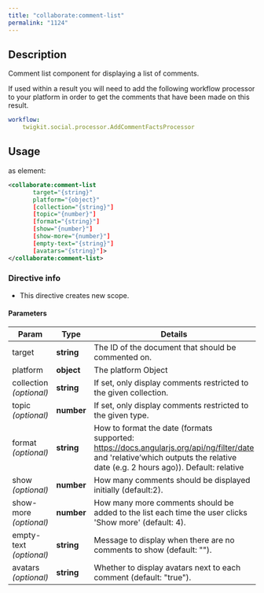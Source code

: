 ```yaml
---
title: "collaborate:comment-list"
permalink: "1124"
---
```


## Description

Comment list component for displaying a list of comments.

If used within a result you will need to add the following workflow
processor to your platform in order to get the comments that have been
made on this result.

```yaml
workflow:
    twigkit.social.processor.AddCommentFactsProcessor
```

## Usage

as element:

```xml
<collaborate:comment-list
       target="{string}"
       platform="{object}"
       [collection="{string}"]
       [topic="{number}"]
       [format="{string}"]
       [show="{number}"]
       [show-more="{number}"]
       [empty-text="{string}"]
       [avatars="{string}"]>
</collaborate:comment-list>
```

### Directive info

* This directive creates new scope.

#### Parameters

| Param | Type | Details |
| --- | --- | --- |
| target | **string** | The ID of the document that should be commented on. |
| platform | **object** | The platform Object |
| collection  *(optional)* | **string** | If set, only display comments restricted to the given collection. |
| topic  *(optional)* | **number** | If set, only display comments restricted to the given type. |
| format  *(optional)* | **string** | How to format the date (formats supported: https://docs.angularjs.org/api/ng/filter/date and 'relative’which outputs the relative date (e.g. 2 hours ago)). Default: relative |
| show  *(optional)* | **number** | How many comments should be displayed initially (default:2). |
| show-more  *(optional)* | **number** | How many more comments should be added to the list each time the user clicks 'Show more' (default: 4). |
| empty-text  *(optional)* | **string** | Message to display when there are no comments to show (default: ""). |
| avatars  *(optional)* | **string** | Whether to display avatars next to each comment (default: "true"). |